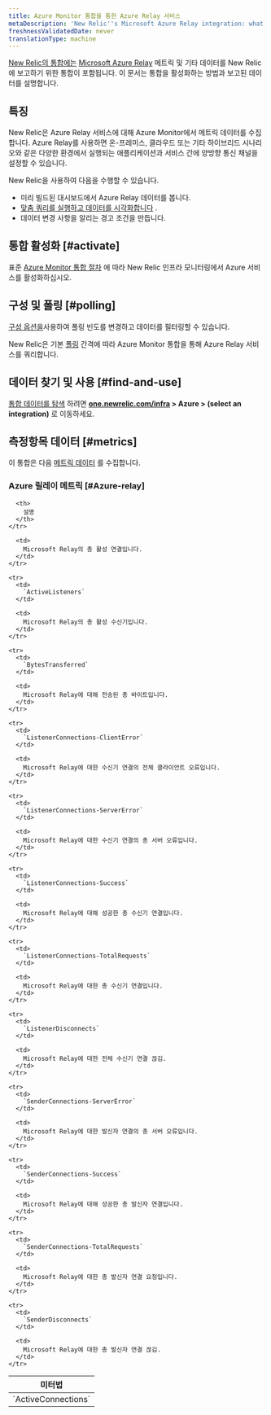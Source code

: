 ```yaml
---
title: Azure Monitor 통합을 통한 Azure Relay 서비스
metaDescription: 'New Relic''s Microsoft Azure Relay integration: what data it reports and how to enable it.'
freshnessValidatedDate: never
translationType: machine
---
```


[New Relic의 통합에는](/docs/infrastructure/integrations-getting-started/getting-started/introduction-infrastructure-integrations) [Microsoft Azure Relay](https://learn.microsoft.com/en-us/azure/azure-relay/) 메트릭 및 기타 데이터를 New Relic에 보고하기 위한 통합이 포함됩니다. 이 문서는 통합을 활성화하는 방법과 보고된 데이터를 설명합니다.

## 특징

New Relic은 Azure Relay 서비스에 대해 Azure Monitor에서 메트릭 데이터를 수집합니다. Azure Relay를 사용하면 온-프레미스, 클라우드 또는 기타 하이브리드 시나리오와 같은 다양한 환경에서 실행되는 애플리케이션과 서비스 간에 양방향 통신 채널을 설정할 수 있습니다.

New Relic을 사용하여 다음을 수행할 수 있습니다.

* 미리 빌드된 대시보드에서 Azure Relay 데이터를 봅니다.
* [맞춤 쿼리를 실행하고 데이터를 시각화합니다](/docs/infrastructure/integrations-getting-started/getting-started/use-integration-data-new-relic-insights) .
* 데이터 변경 사항을 알리는 경고 조건을 만듭니다.

## 통합 활성화 [#activate]

표준 [Azure Monitor 통합 절차](/docs/infrastructure/microsoft-azure-integrations/azure-integrations-list/azure-monitor) 에 따라 New Relic 인프라 모니터링에서 Azure 서비스를 활성화하십시오.

## 구성 및 폴링 [#polling]

[구성 옵션을](/docs/infrastructure/microsoft-azure-integrations/azure-integrations-list/azure-monitor/#settings)사용하여 폴링 빈도를 변경하고 데이터를 필터링할 수 있습니다.

New Relic은 기본 [폴링](/docs/infrastructure/microsoft-azure-integrations/azure-integrations-list/azure-monitor/#settings) 간격에 따라 Azure Monitor 통합을 통해 Azure Relay 서비스를 쿼리합니다.

## 데이터 찾기 및 사용 [#find-and-use]

[통합 데이터를 탐색](/docs/infrastructure/integrations/find-use-infrastructure-integration-data) 하려면 <DNT>**[one.newrelic.com/infra](https://one.newrelic.com/infra) > Azure > (select an integration)**</DNT> 로 이동하세요.

## 측정항목 데이터 [#metrics]

이 통합은 다음 [메트릭 데이터](/docs/infrastructure/integrations-getting-started/getting-started/understand-integration-data-data-types#metric) 를 수집합니다.

### Azure 릴레이 메트릭 [#Azure-relay]

<table>
  <thead>
    <tr>
      <th style={{ width: "300px" }}>
        미터법
      </th>

      <th>
        설명
      </th>
    </tr>
  </thead>

  <tbody>
    <tr>
      <td>
        `ActiveConnections`
      </td>

      <td>
        Microsoft Relay의 총 활성 연결입니다.
      </td>
    </tr>

    <tr>
      <td>
        `ActiveListeners`
      </td>

      <td>
        Microsoft Relay의 총 활성 수신기입니다.
      </td>
    </tr>

    <tr>
      <td>
        `BytesTransferred`
      </td>

      <td>
        Microsoft Relay에 대해 전송된 총 바이트입니다.
      </td>
    </tr>

    <tr>
      <td>
        `ListenerConnections-ClientError`
      </td>

      <td>
        Microsoft Relay에 대한 수신기 연결의 전체 클라이언트 오류입니다.
      </td>
    </tr>

    <tr>
      <td>
        `ListenerConnections-ServerError`
      </td>

      <td>
        Microsoft Relay에 대한 수신기 연결의 총 서버 오류입니다.
      </td>
    </tr>

    <tr>
      <td>
        `ListenerConnections-Success`
      </td>

      <td>
        Microsoft Relay에 대해 성공한 총 수신기 연결입니다.
      </td>
    </tr>

    <tr>
      <td>
        `ListenerConnections-TotalRequests`
      </td>

      <td>
        Microsoft Relay에 대한 총 수신기 연결입니다.
      </td>
    </tr>

    <tr>
      <td>
        `ListenerDisconnects`
      </td>

      <td>
        Microsoft Relay에 대한 전체 수신기 연결 끊김.
      </td>
    </tr>

    <tr>
      <td>
        `SenderConnections-ServerError`
      </td>

      <td>
        Microsoft Relay에 대한 발신자 연결의 총 서버 오류입니다.
      </td>
    </tr>

    <tr>
      <td>
        `SenderConnections-Success`
      </td>

      <td>
        Microsoft Relay에 대해 성공한 총 발신자 연결입니다.
      </td>
    </tr>

    <tr>
      <td>
        `SenderConnections-TotalRequests`
      </td>

      <td>
        Microsoft Relay에 대한 총 발신자 연결 요청입니다.
      </td>
    </tr>

    <tr>
      <td>
        `SenderDisconnects`
      </td>

      <td>
        Microsoft Relay에 대한 총 발신자 연결 끊김.
      </td>
    </tr>
  </tbody>
</table>